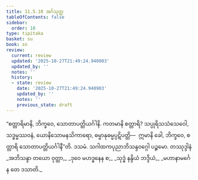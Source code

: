 ```yaml
---
title: 11.5.10 အင်္ဂသုတ္တ
tableOfContents: false
sidebar:
  order: 10
type: tipitaka
basket: su
book: sn
review:
  current: review
  updated: '2025-10-27T21:49:24.940903'
  updated_by: ''
  notes: ''
  history:
  - state: review
    date: '2025-10-27T21:49:24.940903'
    updated_by: ''
    notes: ''
    previous_state: draft
---
```



<ReviewStatus review={frontmatter.review} showDetails={true} />

<HypothesisAnnotation frontmatter={frontmatter} />

<DynamicBreadcrumb />

<Division number="1046" book="sn" e="ch" v="18" p="434">

<Paragraph number="2086" book="sn">
“စတ္တာရိမာနိ, ဘိက္ခဝေ, သောတာပတ္တိယင်္ဂါနိ. ကတမာနိ စတ္တာရိ? သပ္ပုရိသသံသေဝေါ, သဒ္ဓမ္မဿဝနံ, ယောနိသောမနသိကာရော, ဓမ္မာနုဓမ္မပ္ပဋိပတ္တိ—  ဣမာနိ ခေါ, ဘိက္ခဝေ, စတ္တာရိ သောတာပတ္တိယင်္ဂါနီ”တိ.

</Paragraph>
</Division>

<Paragraph number="2087" type="center" book="sn">
ဒသမံ.



</Paragraph>

<Paragraph number="2088" type="center" book="sn">
သဂါထကပုညာဘိသန္ဒဝဂ္ဂေါ ပဉ္စမော.



</Paragraph>

<Paragraph number="2089" type="center" book="sn">
တဿုဒ္ဒါနံ


</Paragraph>

<Paragraph number="2090" type="verses" book="sn">
_အဘိသန္ဒာ တယော ဝုတ္တာ,_  
_ဒုဝေ မဟဒ္ဓနေန စ;_  
_သုဒ္ဓံ နန္ဒိယံ ဘဒ္ဒိယံ,_  
_မဟာနာမင်္ဂေန တေ ဒသာတိ._
</Paragraph>